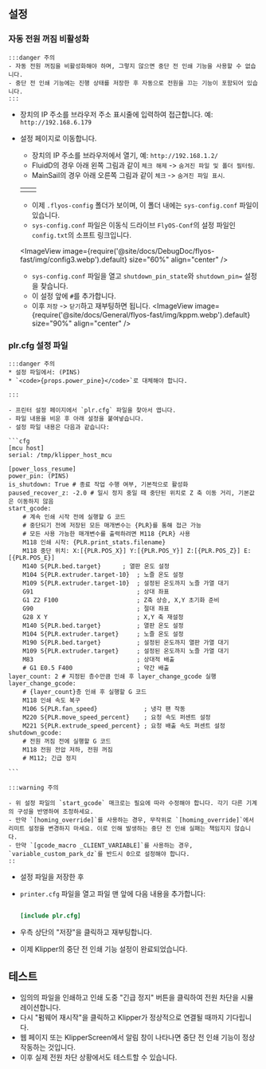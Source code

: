 ## 설정

### 자동 전원 꺼짐 비활성화
    :::danger 주의
    - 자동 전원 꺼짐을 비활성화해야 하며, 그렇지 않으면 중단 전 인쇄 기능을 사용할 수 없습니다.
    - 중단 전 인쇄 기능에는 진행 상태를 저장한 후 자동으로 전원을 끄는 기능이 포함되어 있습니다.
    :::

- 장치의 IP 주소를 브라우저 주소 표시줄에 입력하여 접근합니다. 예: `http://192.168.6.179`
- 설정 페이지로 이동합니다.
    - 장치의 IP 주소를 브라우저에서 열기, 예: `http://192.168.1.2/`
    - FluidD의 경우 아래 왼쪽 그림과 같이 `체크 해제` -> `숨겨진 파일 및 폴더 필터링`.
    - MainSail의 경우 아래 오른쪽 그림과 같이 `체크` -> `숨겨진 파일 표시`.

    <table>
      <tr>
        <td>
          <ImageView image={require('@site/docs/DebugDoc/flyos-fast/img/config1.webp').default} size="100%" align="center" />
        </td>
        <td>
          <ImageView image={require('@site/docs/DebugDoc/flyos-fast/img/config2.webp').default} size="85%" align="center" />
        </td>
      </tr>
    </table>

    - 이제 `.flyos-config` 폴더가 보이며, 이 폴더 내에는 `sys-config.conf` 파일이 있습니다.
    - `sys-config.conf` 파일은 이동식 드라이브 `FlyOS-Conf`의 설정 파일인 `config.txt`의 소프트 링크입니다.

    <ImageView image={require('@site/docs/DebugDoc/flyos-fast/img/config3.webp').default} size="60%" align="center" />

    - `sys-config.conf` 파일을 열고 `shutdown_pin_state`와 `shutdown_pin=` 설정을 찾습니다.
    - 이 설정 앞에 `#`를 추가합니다.
    - 이후 `저장` -> `닫기`하고 재부팅하면 됩니다.
    <ImageView image={require('@site/docs/General/flyos-fast/img/kppm.webp').default} size="90%" align="center" />

### plr.cfg 설정 파일
    :::danger 주의
    * 설정 파일에서: (PINS)  
    * `<code>{props.power_pine}</code>`로 대체해야 합니다.

    :::

    - 프린터 설정 페이지에서 `plr.cfg` 파일을 찾아서 엽니다.
    - 파일 내용을 비운 후 아래 설정을 붙여넣습니다.
    - 설정 파일 내용은 다음과 같습니다:

    ```cfg
    [mcu host]   
    serial: /tmp/klipper_host_mcu
    
    [power_loss_resume]
    power_pin: (PINS)
    is_shutdown: True # 종료 작업 수행 여부, 기본적으로 활성화
    paused_recover_z: -2.0 # 일시 정지 중일 때 중단된 위치로 Z 축 이동 거리, 기본값은 이동하지 않음
    start_gcode:
        # 계속 인쇄 시작 전에 실행할 G 코드
        # 중단되기 전에 저장된 모든 매개변수는 {PLR}를 통해 접근 가능
        # 모든 사용 가능한 매개변수를 출력하려면 M118 {PLR} 사용
        M118 인쇄 시작: {PLR.print_stats.filename}
        M118 중단 위치: X:[{PLR.POS_X}] Y:[{PLR.POS_Y}] Z:[{PLR.POS_Z}] E:[{PLR.POS_E}]
        M140 S{PLR.bed.target}      ; 열판 온도 설정
        M104 S{PLR.extruder.target-10}  ; 노즐 온도 설정
        M109 S{PLR.extruder.target-10}  ; 설정된 온도까지 노즐 가열 대기
        G91                             ; 상대 좌표
        G1 Z2 F100                      ; Z축 상승, X,Y 초기화 준비
        G90                             ; 절대 좌표
        G28 X Y                         ; X,Y 축 재설정
        M140 S{PLR.bed.target}          ; 열판 온도 설정
        M104 S{PLR.extruder.target}     ; 노즐 온도 설정
        M190 S{PLR.bed.target}          ; 설정된 온도까지 열판 가열 대기
        M109 S{PLR.extruder.target}     ; 설정된 온도까지 노즐 가열 대기
        M83                             ; 상대적 배출
        # G1 E0.5 F400                  ; 약간 배출
    layer_count: 2 # 지정된 층수만큼 인쇄 후 layer_change_gcode 실행
    layer_change_gcode:                
        # {layer_count}층 인쇄 후 실행할 G 코드
        M118 인쇄 속도 복구
        M106 S{PLR.fan_speed}             ; 냉각 팬 작동
        M220 S{PLR.move_speed_percent}    ; 요청 속도 퍼센트 설정
        M221 S{PLR.extrude_speed_percent} ; 요청 배출 속도 퍼센트 설정
    shutdown_gcode:
        # 전원 꺼짐 전에 실행할 G 코드
        M118 전원 전압 저하, 전원 꺼짐
        # M112; 긴급 정지

    ```

    :::warning 주의

    - 위 설정 파일의 `start_gcode` 매크로는 필요에 따라 수정해야 합니다. 각기 다른 기계의 구성을 반영하여 조정하세요.
    - 만약 `[homing_override]`를 사용하는 경우, 무작위로 `[homing_override]`에서 리미트 설정을 변경하지 마세요. 이로 인해 발생하는 중단 전 인쇄 실패는 책임지지 않습니다.
    - 만약 `[gcode_macro _CLIENT_VARIABLE]`를 사용하는 경우, `variable_custom_park_dz`를 반드시 0으로 설정해야 합니다.
    ::
    
- 설정 파일을 저장한 후
- `printer.cfg` 파일을 열고 파일 맨 앞에 다음 내용을 추가합니다:

    ```cfg

    [include plr.cfg]

    ```

- 우측 상단의 "저장"을 클릭하고 재부팅합니다.
- 이제 Klipper의 중단 전 인쇄 기능 설정이 완료되었습니다.

## 테스트

- 임의의 파일을 인쇄하고 인쇄 도중 "긴급 정지" 버튼을 클릭하여 전원 차단을 시뮬레이션합니다.
- 다시 "펌웨어 재시작"을 클릭하고 Klipper가 정상적으로 연결될 때까지 기다립니다.
- 웹 페이지 또는 KlipperScreen에서 알림 창이 나타나면 중단 전 인쇄 기능이 정상 작동하는 것입니다.
- 이후 실제 전원 차단 상황에서도 테스트할 수 있습니다.

